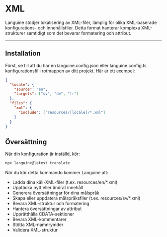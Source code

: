 # XML

Languine stödjer lokalisering av XML-filer, lämplig för olika XML-baserade konfigurations- och innehållsfiler. Detta format hanterar komplexa XML-strukturer samtidigt som det bevarar formatering och attribut.

---

## Installation

Först, se till att du har en languine.config.json eller languine.config.ts konfigurationsfil i rotmappen av ditt projekt. Här är ett exempel:

```json
{
  "locale": {
    "source": "en",
    "targets": ["sv", "de", "fr"]
  },
  "files": {
    "xml": {
      "include": ["resources/[locale]/*.xml"]
    }
  }
}
```

## Översättning

När din konfiguration är inställd, kör:

```bash
npx languine@latest translate
```

När du kör detta kommando kommer Languine att:

- Ladda dina käll-XML-filer (t.ex. resources/en/*.xml)
- Upptäcka nytt eller ändrat innehåll
- Generera översättningar för dina målspråk
- Skapa eller uppdatera målspråksfiler (t.ex. resources/sv/*.xml)
- Bevara XML-struktur och formatering
- Hantera översättningar av attribut
- Upprätthålla CDATA-sektioner
- Bevara XML-kommentarer
- Stötta XML-namnrymder
- Validera XML-struktur
